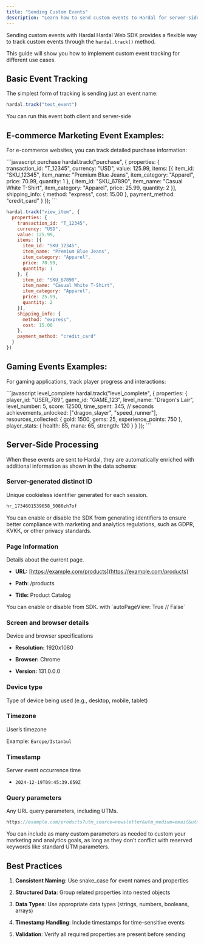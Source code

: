 ```yaml
---
title: "Sending Custom Events"
description: "Learn how to send custom events to Hardal for server-side measurement from your website or application"
---
```


Sending custom events with Hardal Hardal Web SDK provides a flexible way to track custom events through the `hardal.track()` method.&#x20;

This guide will show you how to implement custom event tracking for different use cases.&#x20;

## Basic Event Tracking&#x20;

The simplest form of tracking is sending just an event name:&#x20;

```javascript
hardal.track("test_event")
```

<Tip>
  You can run this event both client and server-side&#x20;
</Tip>

## E-commerce Marketing Event Examples:

For e-commerce websites, you can track detailed purchase information:

<CodeGroup>
  ```javascript purchase
  hardal.track("purchase", {
    properties: {
      transaction_id: "T_12345",
      currency: "USD",
      value: 125.99,
      items: [{
        item_id: "SKU_12345",
        item_name: "Premium Blue Jeans",
        item_category: "Apparel",
        price: 70.99,
        quantity: 1
      }, {
        item_id: "SKU_67890",
        item_name: "Casual White T-Shirt",
        item_category: "Apparel",
        price: 25.99,
        quantity: 2
      }],
      shipping_info: {
        method: "express",
        cost: 15.00
      },
      payment_method: "credit_card"
    }
  });
  ```

  ```javascript view_item
  hardal.track("view_item", {
    properties: {
      transaction_id: "T_12345",
      currency: "USD",
      value: 125.99,
      items: [{
        item_id: "SKU_12345",
        item_name: "Premium Blue Jeans",
        item_category: "Apparel",
        price: 70.99,
        quantity: 1
      }, {
        item_id: "SKU_67890",
        item_name: "Casual White T-Shirt",
        item_category: "Apparel",
        price: 25.99,
        quantity: 2
      }],
      shipping_info: {
        method: "express",
        cost: 15.00
      },
      payment_method: "credit_card"
    }
  })
  ```
</CodeGroup>

## Gaming Events Examples:

For gaming applications, track player progress and interactions:

<CodeGroup>
  ```javascript level_complete
  hardal.track("level_complete", {
    properties: {
      player_id: "USER_789",
      game_id: "GAME_123",
      level_name: "Dragon's Lair",
      level_number: 5,
      score: 12500,
      time_spent: 345, // seconds
      achievements_unlocked: ["dragon_slayer", "speed_runner"],
      resources_collected: {
        gold: 1500,
        gems: 25,
        experience_points: 750
      },
      player_stats: {
        health: 85,
        mana: 65,
        strength: 120
      }
    }
  });
  ```
</CodeGroup>

## Server-Side Processing

When these events are sent to Hardal, they are automatically enriched with additional information as shown in the data schema:

### Server-generated distinct ID

Unique cookieless identifier generated for each session.

```javascript Example
hr_1734601539658_5080zh7of
```

<Tip>
  You can enable or disable the SDK from generating identifiers to ensure better compliance with marketing and analytics regulations, such as GDPR, KVKK, or other privacy standards.
</Tip>

### Page Information

Details about the current page.&#x20;

* **URL:** [https://example.com/products](https://example.com/products)

* **Path**: /products

* **Title:** Product Catalog

<Tip>
  You can enable or disable from SDK. with `autoPageView: True // False`
</Tip>

### Screen and browser details

Device and browser specifications

* **Resolution:** 1920x1080

* **Browser:** Chrome

* **Version:** 131.0.0.0

### Device type

Type of device being used (e.g., desktop, mobile, tablet)

### Timezone

User’s timezone

Example: `Europe/Istanbul`

### Timestamp&#x20;

Server event occurrence time

* `2024-12-19T09:45:39.659Z`

### Query parameters

Any URL query parameters, including UTMs.

```javascript
https://example.com/products?utm_source=newsletter&utm_medium=email&utm_campaign=summer_sale&utm_term=discount&utm_content=header_banner&custom_param1=user_tier&custom_param2=region_europe
```

<Tip>
  You can include as many custom parameters as needed to custom your marketing and analytics goals, as long as they don’t conflict with reserved keywords like standard UTM parameters.
</Tip>

## Best Practices

1. **Consistent Naming**: Use snake\_case for event names and properties

2. **Structured Data**: Group related properties into nested objects

3. **Data Types**: Use appropriate data types (strings, numbers, booleans, arrays)

4. **Timestamp Handling**: Include timestamps for time-sensitive events

5. **Validation**: Verify all required properties are present before sending